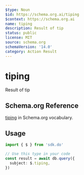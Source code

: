 ```yaml
---
$type: Noun
$id: https://schema.org.ai/tiping
$context: https://schema.org.ai
name: tiping
description: Result of tip
status: public
license: MIT
source: schema.org
schemaVersion: '14.0'
category: Action Result
---
```


# tiping

Result of tip

## Schema.org Reference

[tiping](https://schema.org/TipAction) in Schema.org vocabulary.

## Usage

```typescript
import { $ } from 'sdk.do'

// Use this type in your code
const result = await db.query({
  subject: $.tiping,
})
```
